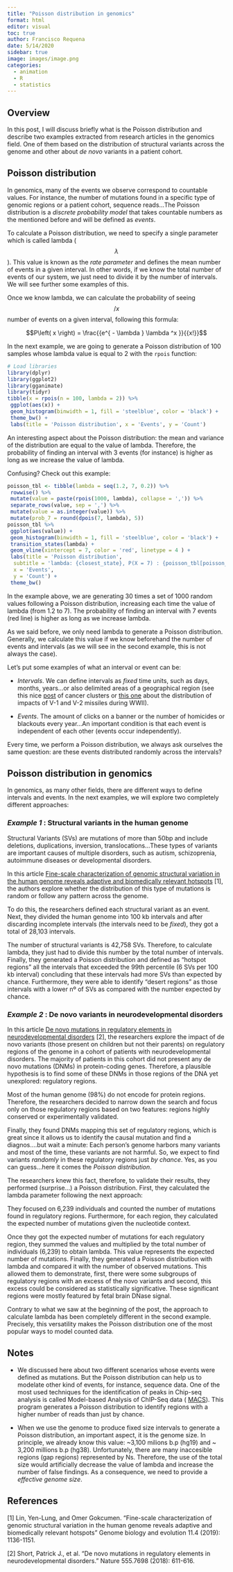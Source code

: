 ---
title: "Poisson distribution in genomics"
format: html
editor: visual 
toc: true
author: Francisco Requena
date: 5/14/2020 
sidebar: true
image: images/image.png
categories:
  - animation
  - R
  - statistics
---


## Overview

In this post, I will discuss briefly what is the Poisson distribution and describe two examples extracted from research articles in the genomics field. One of them based on the distribution of structural variants across the genome and other about _de novo_ variants in a patient cohort.

## Poisson distribution

In genomics, many of the events we observe correspond to countable values. For instance, the number of mutations found in a specific type of genomic regions or a patient cohort, sequence reads...The Poisson distribution is a *discrete probability model* that takes countable numbers as the mentioned before and will be defined as _events_. 

To calculate a Poisson distribution, we need to specify a single parameter which is called lambda ($$\lambda$$). This value is known as the *rate parameter* and defines the mean number of events in a given interval. In other words, if we know the total number of events of our system, we just need to divide it by the number of intervals. We will see further some examples of this.

Once we know lambda, we can calculate the probability of seeing $$/x$$ number of events on a given interval, following this formula:

$$P\left( x \right) = \frac{{e^{ - \lambda } \lambda ^x }}{{x!}}$$

In the next example, we are going to generate a Poisson distribution of 100 samples whose lambda value is equal to 2 with the `rpois` function:

```{r, message= FALSE}
# Load libraries
library(dplyr)
library(ggplot2)
library(gganimate)
library(tidyr)
tibble(x = rpois(n = 100, lambda = 2)) %>%
 ggplot(aes(x)) +
 geom_histogram(binwidth = 1, fill = 'steelblue', color = 'black') + 
 theme_bw() +
 labs(title = 'Poisson distribution', x = 'Events', y = 'Count')
```

An interesting aspect about the Poisson distribution: the mean and variance of the distribution are equal to the value of lambda. Therefore, the probability of finding an interval with 3 events (for instance) is higher as long as we increase the value of lambda.

Confusing? Check out this example:


```{r}
poisson_tbl <- tibble(lambda = seq(1.2, 7, 0.2)) %>% 
 rowwise() %>%
 mutate(value = paste(rpois(1000, lambda), collapse = ',')) %>%
 separate_rows(value, sep = ',') %>%
 mutate(value = as.integer(value)) %>%
 mutate(prob_7 = round(dpois(7, lambda), 5))
poisson_tbl %>%
 ggplot(aes(value)) +
 geom_histogram(binwidth = 1, fill = 'steelblue', color = 'black') +
 transition_states(lambda) +
 geom_vline(xintercept = 7, color = 'red', linetype = 4 ) +
 labs(title = 'Poisson distribution', 
  subtitle = 'lambda: {closest_state}, P(X = 7) : {poisson_tbl[poisson_tbl$lambda == {closest_state},] %>% pull(prob_7) %>% unique()}',
  x = 'Events',
  y = 'Count') +
 theme_bw()
```


In the example above, we are generating 30 times a set of 1000 random values following a Poisson distribution, increasing each time the value of lambda (from 1.2 to 7). The probability of finding an interval with 7 events (red line) is higher as long as we increase lambda.

As we said before, we only need lambda to generate a Poisson distribution. Generally, we calculate this value if we know beforehand the number of events and intervals (as we will see in the second example, this is not always the case).

Let's put some examples of what an interval or event can be:

- *Intervals*. We can define intervals as *fixed* time units, such as days, months, years...or also delimited areas of a geographical region (see this nice [post](https://sciprincess.wordpress.com/2019/03/05/cancer-clusters-and-the-poisson-distributions/) of cancer clusters or [this one](https://www.wired.com/2012/12/what-does-randomness-look-like/) about the distribution of impacts of V-1 and V-2 missiles during WWII). 

- *Events*. The amount of clicks on a banner or the number of homicides or blackouts every year...An important condition is that each event is independent of each other (events occur independently).

Every time, we perform a Poisson distribution, we always ask ourselves the same question: are these events distributed randomly across the intervals?

## Poisson distribution in genomics

In genomics, as many other fields, there are different ways to define intervals and events. In the next examples, we will explore two completely different approaches:


### *Example 1* : Structural variants in the human genome

Structural Variants (SVs) are mutations of more than 50bp and include deletions, duplications, inversion, translocations...These types of variants are important causes of multiple disorders, such as autism, schizoprenia, autoimmune diseases or developmental disorders.

In this article [Fine-scale characterization of genomic structural variation in the human genome reveals adaptive and biomedically relevant hotspots](https://academic.oup.com/gbe/article/11/4/1136/5384496) [1], the authors explore whether the distribution of this type of mutations is random or follow any pattern across the genome.

To do this, the researchers defined each structural variant as an event. Next, they divided the human genome into 100 kb intervals and after discarding incomplete intervals (the intervals need to be _fixed_), they got a total of 28,103 intervals.

The number of structural variants is 42,758 SVs. Therefore, to calculate lambda, they just had to divide this number by the total number of intervals. Finally, they generated a Poisson distribution and defined as "hotspot regions" all the intervals that exceeded the 99th percentile (6 SVs per 100 kb interval) concluding that these intervals had more SVs than expected by chance. Furthermore, they were able to identify "desert regions" as those intervals with a lower nº of SVs as compared with the number expected by chance.

### *Example 2* : De novo variants in neurodevelopmental disorders

In this article [De novo mutations in regulatory elements in neurodevelopmental disorders](https://www.nature.com/articles/nature25983) [2], the researchers explore the impact
of de novo variants (those present on children but not their parents) on regulatory regions of the genome in a cohort of patients with neurodevelopmental disorders. The majority of patients in this cohort did not present any de novo mutations (DNMs) in protein-coding genes. Therefore, a plausible hypothesis is to find some of these DNMs in those regions of the DNA yet unexplored: regulatory regions.

Most of the human genome (98%) do not encode for protein regions. Therefore, the researchers decided to narrow down the search and focus only on those regulatory regions based on two features: regions highly conserved or experimentally validated. 

Finally, they found DNMs mapping this set of regulatory regions, which is great since it allows us to identify the causal mutation and find a diagnos....but wait a minute: Each person's genome harbors many variants and most of the time, these variants are not harmful. So, we expect to find variants *randomly* in these regulatory regions just *by chance*. Yes, as you can guess...here it comes the *Poisson distribution*.

The researchers knew this fact, therefore, to validate their results, they performed (surprise...) a Poisson distribution. First, they calculated the lambda parameter following the next approach:

They focused on 6,239 individuals and counted the number of mutations found in regulatory regions. Furthermore, for each region, they calculated the expected number of mutations given the nucleotide context.

Once they got the expected number of mutations for each regulatory region, they summed the values and multiplied by the total number of individuals (6,239) to obtain lambda. This value represents the expected number of mutations. Finally, they generated a Poisson distribution with lambda and compared it with the number of observed mutations. This allowed them to demonstrate, first, there were some subgroups of regulatory regions with an excess of the novo variants and second, this excess could be considered as statistically significative. These significant regions were mostly featured by fetal brain DNase signal. 
 
Contrary to what we saw at the beginning of the post, the approach to calculate lambda has been completely different in the second example. Precisely, this versatility makes the Poisson distribution one of the most popular ways to model counted data.

## Notes

- We discussed here about two different scenarios whose events were defined as mutations. But the Poisson distribution can help us to modelate other kind of events, for instance, sequence data. One of the most used techniques for the identification of peaks in Chip-seq analysis is called Model-based	Analysis	of	ChIP-Seq data ( [MACS](https://genomebiology.biomedcentral.com/articles/10.1186/gb-2008-9-9-r137)). This program generates a Poisson distribution to identify regions with a higher number of reads than just by chance.


- When we use the genome to produce fixed size intervals to generate a Poisson distribution, an important aspect, it is the genome size. In principle, we already know this value: ~3,100 milions b.p (hg19) and ~ 3,200 millions b.p (hg38). Unfortunately, there are many inaccesible regions (gap regions) represented by Ns. Therefore, the use of the total size would artificially decrease the value of lambda and increase the number of false findings. As a consequence, we need to provide a *effective genome size*.

## References

[1] Lin, Yen-Lung, and Omer Gokcumen. "Fine-scale characterization of genomic structural variation in the human genome reveals adaptive and biomedically relevant hotspots" Genome biology and evolution 11.4 (2019): 1136-1151.

[2] Short, Patrick J., et al. "De novo mutations in regulatory elements in neurodevelopmental disorders." Nature 555.7698 (2018): 611-616.